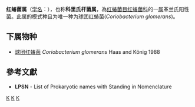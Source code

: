 {{Automatic taxobox
| taxon = Coriobacterium
| authority = Haas and Konig, 1988
| type species = 球团红蝽菌<br>''Coriobacterium glomerans''
| type species authority = Haas and König, 1988
}}
'''红蝽菌属'''（[[学名|学名]]：{{lang|la|''Coriobacterium''}}），也称'''科里氏杆菌属'''，為[[红蝽菌目|红蝽菌目]][[红蝽菌科|红蝽菌科]]的一[[属|属]]革兰氏阳性菌。此属的模式种且为唯一种为球团红蝽菌(''Coriobacterium glomerans'')。

==下属物种==
* [[球团红蝽菌|球团红蝽菌]] ''Coriobacterium glomerans'' Haas and König 1988

==參考文獻==
{{reflist}}
* '''LPSN''' - List of Prokaryotic names with Standing in Nomenclature

{{taxonbar}}

[[Category:革兰氏阳性菌|K]]
[[Category:_红蝽菌科|K]]
[[Category:1988年描述的分类群|K]]